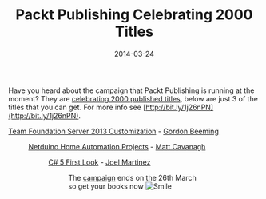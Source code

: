 ﻿---
title: 'Packt Publishing Celebrating 2000 Titles'
date: 2014-03-24
tags: ['Packt Publishing', 'Chatter']
draft: false
summary: 'Have you heard about the campaign that Packt Publishing is running at the moment? They are celebrating 2000 published titles, below are just 3 of the titles that you can get. For more info see http://bit.ly/1j26nPN.'
---


Have you heard about the campaign that Packt Publishing is running at the moment? They are [celebrating 2000 published titles](http://bit.ly/1j26nPN), below are just 3 of the titles that you can get. For more info see [http://bit.ly/1j26nPN](http://bit.ly/1j26nPN). 
 
[Team Foundation Server 2013 Customization](http://bit.ly/MX0yVb) - [Gordon Beeming](https://twitter.com/GordonBeeming)
 
<Figure key="/images/7dd8c963f51140eb8e945f6ccb83ee74.png" src="/images/7dd8c963f51140eb8e945f6ccb83ee74.png" alt="Book cover: Team Foundation Server 2013 Customization" width="0" height="0" caption="Team Foundation Server 2013 Customization by Gordon Beeming." />
 
[Netduino Home Automation Projects](http://www.packtpub.com/netduino-home-automation-projects-for-lazy-boys/book) - [Matt Cavanagh](https://twitter.com/roguecode) 
 
<Figure key="/images/17c1cae0cc9c490980a4fe6741e63296.png" src="/images/17c1cae0cc9c490980a4fe6741e63296.png" alt="Book cover: Netduino Home Automation Projects" width="0" height="0" caption="Netduino Home Automation Projects by Matt Cavanagh." />
 
[C# 5 First Look](http://www.packtpub.com/csharp-5-first-look/book) - [Joel Martinez](https://twitter.com/joelmartinez)
 
<Figure key="/images/56c86b8857e64899aeb2021ad4c4370b.png" src="/images/56c86b8857e64899aeb2021ad4c4370b.png" alt="Book cover: C# 5 First Look" width="0" height="0" caption="C# 5 First Look by Joel Martinez." />
 
The [campaign](http://bit.ly/1j26nPN) ends on the 26th March so get your books now ![Smile](https://gordonbeeming.com/images/emoticons/smile.svg)

